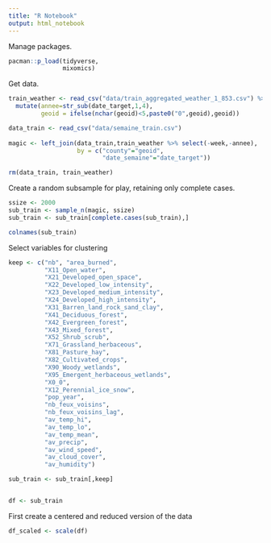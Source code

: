 ```yaml
---
title: "R Notebook"
output: html_notebook
---
```


Manage packages.
```r
pacman::p_load(tidyverse,
               mixomics)
```

Get data.
```r
train_weather <- read_csv("data/train_aggregated_weather_1_853.csv") %>% select(-1,-2) %>%
  mutate(annee=str_sub(date_target,1,4),
         geoid = ifelse(nchar(geoid)<5,paste0("0",geoid),geoid))

data_train <- read_csv("data/semaine_train.csv") 
  
magic <- left_join(data_train,train_weather %>% select(-week,-annee),
                   by = c("county"="geoid",
                          "date_semaine"="date_target"))

rm(data_train, train_weather)
```
Create a random subsample for play, retaining only complete cases.
```r
ssize <- 2000
sub_train <- sample_n(magic, ssize)
sub_train <- sub_train[complete.cases(sub_train),]

colnames(sub_train)
```

Select variables for clustering
```r
keep <- c("nb", "area_burned", 
          "X11_Open_water",
          "X21_Developed_open_space",
          "X22_Developed_low_intensity",
          "X23_Developed_medium_intensity",
          "X24_Developed_high_intensity",
          "X31_Barren_land_rock_sand_clay",
          "X41_Deciduous_forest",
          "X42_Evergreen_forest",
          "X43_Mixed_forest",
          "X52_Shrub_scrub",
          "X71_Grassland_herbaceous",
          "X81_Pasture_hay",
          "X82_Cultivated_crops",
          "X90_Woody_wetlands",
          "X95_Emergent_herbaceous_wetlands",
          "X0_0",
          "X12_Perennial_ice_snow",
          "pop_year",
          "nb_feux_voisins",
          "nb_feux_voisins_lag",
          "av_temp_hi",
          "av_temp_lo",
          "av_temp_mean",
          "av_precip",
          "av_wind_speed",
          "av_cloud_cover",
          "av_humidity")

sub_train <- sub_train[,keep]


df <- sub_train
```


First create a centered and reduced version of the data          
```r
df_scaled <- scale(df)
```












